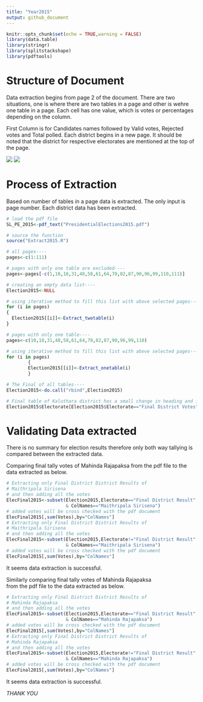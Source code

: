 ```yaml
---
title: "Year2015"
output: github_document
---
```


```r
knitr::opts_chunk$set(echo = TRUE,warning = FALSE)
library(data.table)
library(stringr)
library(splitstackshape)
library(pdftools)
```

# Structure of Document

Data extraction begins from page 2 of the document. There are two situations,
one is where there are two tables in a page and other is wehre one table in a page.
Each cell has one value, which is votes or percentages depending on the column.

First Column is for Candidates names followed by Valid votes, Rejected votes and
Total polled. Each district begins in a new page. It should be noted that the 
district for respective electorates are mentioned at the top of the page.

![](Fig1.JPG)
![](Fig11.JPG)

# Process of Extraction

Based on number of tables in a page data is extracted. The only input is page number. 
Each district data has been extracted.

```r
# load the pdf file
SL_PE_2015<-pdf_text("PresidentialElections2015.pdf")

# source the function
source("Extract2015.R")

# all pages----
pages<-c(1:111)

# pages with only one table are excluded----
pages<-pages[-c(1,10,18,31,48,58,61,64,70,82,87,90,96,99,110,111)]

# creating an empty data list----
Election2015<-NULL

# using iterative method to fill this list with above selected pages----
for (i in pages) 
{
  Election2015[[i]]<-Extract_twotable(i)        
}

# pages with only one table----
pages<-c(10,18,31,48,58,61,64,70,82,87,90,96,99,110)

# using iterative method to fill this list with above selected pages----
for (i in pages) 
        {
        Election2015[[i]]<-Extract_onetable(i)        
        }

# The Final of all tables----
Election2015<-do.call("rbind",Election2015)

# Final table of Kaluthara district has a small change in heading and it is rectified
Election2015$Electorate[Election2015$Electorate=="Final District Votes"]<-"Final District Result"
```

# Validating Data extracted 

There is no summary for election results therefore only both way tallying
is compared between the extracted data.

Comparing final tally votes of Mahinda Rajapaksa from the pdf file 
to the data extracted as below. 

```r
# Extracting only Final District District Results of 
# Maithripala Sirisena
# and then adding all the votes 
ElecFinal2015<-subset(Election2015,Electorate=="Final District Result" 
                      & ColNames=="Maithripala Sirisena")
# added votes will be cross checked with the pdf document
ElecFinal2015[,sum(Votes),by="ColNames"]
# Extracting only Final District District Results of 
# Maithripala Sirisena
# and then adding all the votes 
ElecFinal2015<-subset(Election2015,Electorate!="Final District Result" 
                      & ColNames=="Maithripala Sirisena")
# added votes will be cross checked with the pdf document
ElecFinal2015[,sum(Votes),by="ColNames"]
```

It seems data extraction is successful.

Similarly comparing final tally votes of Mahinda Rajapaksa  
from the pdf file to the data extracted as below. 

```r
# Extracting only Final District District Results of 
# Mahinda Rajapaksa
# and then adding all the votes 
ElecFinal2015<-subset(Election2015,Electorate=="Final District Result" 
                      & ColNames=="Mahinda Rajapaksa")
# added votes will be cross checked with the pdf document
ElecFinal2015[,sum(Votes),by="ColNames"]
# Extracting only Final District District Results of 
# Mahinda Rajapaksa
# and then adding all the votes 
ElecFinal2015<-subset(Election2015,Electorate!="Final District Result" 
                      & ColNames=="Mahinda Rajapaksa")
# added votes will be cross checked with the pdf document
ElecFinal2015[,sum(Votes),by="ColNames"]
```

It seems data extraction is successful.

*THANK YOU*
